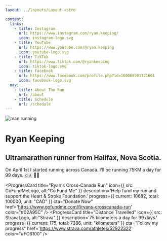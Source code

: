 ```yaml
---
layout: ../layouts/Layout.astro

content:
  links:
    - title: Instagram
      url: https://www.instagram.com/ryan.keeping/
      icon: instagram-logo.svg
    - title: YouTube
      url: https://www.youtube.com/@ryan.keeping
      icon: youtube-logo.svg
    - title: TikTok
      url: https://www.tiktok.com/@ryankeeping
      icon: tiktok-logo.svg
    - title: Facebook
      url: https://www.facebook.com/profile.php?id=100086981121661
      icon: facebook-logo.svg
  nav:
    - title: About The Run
      url: /about
    - title: Schedule
      url: /schedule
---
```



<Image class="profile-image" src="/ryan-keeping-profile.jpg" alt="man running" height={100} width={100}  />

# Ryan Keeping
## Ultramarathon runner from Halifax, Nova Scotia.

On April 1st I started running across Canada. I'll be running 75KM a day for 99 days. 🇨🇦 🏃🏼

<ProgressCard
  title="Ryan's Cross-Canada Run"
  icon={{ src: GoFundMeLogo, alt:"Go Fund Me" }}
  description='Help fund my run and support the Heart & Stroke Foundation.'
  progress={{
    current: 10682,
    total: 100000,
    unit: "CAD"
  }}
  cta="Donate Now"
  href='https://www.gofundme.com/f/ryans-crosscanada-run'
  color="#02A95C"
  />
<ProgressCard
  title="Distance Travelled"
  icon={{ src: StravaLogo, alt:"Strava" }}
  description='75 kilometers a day for 99 days.'
  progress={{
    current: 175,
    total: 7386,
    unit: "kilometers"
  }}
  cta="Follow my progress"
  href='https://www.strava.com/athletes/52922322'
  color="#FC6100"
  />
